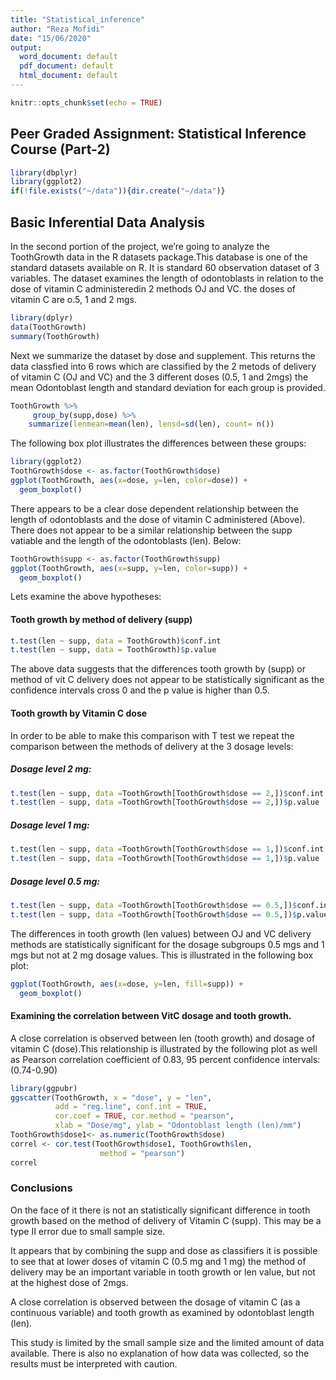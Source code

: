 ```yaml
---
title: "Statistical_inference"
author: "Reza Mofidi"
date: "15/06/2020"
output:
  word_document: default
  pdf_document: default
  html_document: default
---
```


```r
knitr::opts_chunk$set(echo = TRUE)
```
## Peer Graded Assignment: Statistical Inference Course (Part-2)


```r
library(dbplyr)
library(ggplot2)
if(!file.exists("~/data")){dir.create("~/data")}
```

## Basic Inferential Data Analysis

In the second portion of the project, we're going to analyze the ToothGrowth data in the R datasets package.This database is one of the standard datasets available on R. It is standard 60 observation dataset of 3 variables. The dataset examines the length of odontoblasts in relation to the dose of vitamin C administeredin 2 methods OJ and VC. the doses of vitamin C are o.5, 1 and 2 mgs.

```r
library(dplyr)
data(ToothGrowth)
summary(ToothGrowth)
```

Next we summarize the dataset by dose and supplement. This returns the data classfied into 6 rows which are classified by the 2 metods of delivery of vitamin C (OJ and VC) and the 3 different doses (0.5, 1 and 2mgs) the mean Odontoblast length and standard deviation for each group is provided. 

```r
ToothGrowth %>% 
     group_by(supp,dose) %>%
    summarize(lenmean=mean(len), lensd=sd(len), count= n())
``` 

The following box plot illustrates the differences between these groups:

```r
library(ggplot2)
ToothGrowth$dose <- as.factor(ToothGrowth$dose)
ggplot(ToothGrowth, aes(x=dose, y=len, color=dose)) +
  geom_boxplot()
```

There appears to be a clear dose dependent relationship between the length of odontoblasts and the dose of vitamin C administered (Above). There does not appear to be a similar relationship between the supp vatiable and the  length of the odontoblasts (len). Below:


```r
ToothGrowth$supp <- as.factor(ToothGrowth$supp)
ggplot(ToothGrowth, aes(x=supp, y=len, color=supp)) +
  geom_boxplot()
```

Lets examine the above hypotheses:

#### Tooth growth by method of delivery (supp)

```r
t.test(len ~ supp, data = ToothGrowth)$conf.int
t.test(len ~ supp, data = ToothGrowth)$p.value
```
The above data suggests that the differences tooth growth by (supp) or method of vit C delivery does not appear to be statistically significant as the confidence intervals cross 0 and the p value is higher than 0.5.

#### Tooth growth by Vitamin C dose

In order to be able to make this comparison with T test we repeat the comparison between the methods of delivery at the 3 dosage levels:

##### Dosage level 2 mg:

```r
t.test(len ~ supp, data =ToothGrowth[ToothGrowth$dose == 2,])$conf.int
t.test(len ~ supp, data =ToothGrowth[ToothGrowth$dose == 2,])$p.value
```

##### Dosage level 1 mg:

```r
t.test(len ~ supp, data =ToothGrowth[ToothGrowth$dose == 1,])$conf.int
t.test(len ~ supp, data =ToothGrowth[ToothGrowth$dose == 1,])$p.value
```

##### Dosage level 0.5 mg:

```r
t.test(len ~ supp, data =ToothGrowth[ToothGrowth$dose == 0.5,])$conf.int
t.test(len ~ supp, data =ToothGrowth[ToothGrowth$dose == 0.5,])$p.value
```

The differences in tooth growth (len values) between OJ and VC delivery methods are statistically significant for the dosage subgroups 0.5 mgs and 1 mgs but not at 2 mg dosage values. This is illustrated in the following box plot:

```r
ggplot(ToothGrowth, aes(x=dose, y=len, fill=supp)) +
  geom_boxplot()
```

#### Examining the correlation between VitC dosage and tooth growth.

A close correlation is observed between len (tooth growth) and dosage of vitamin C (dose).This relationship is illustrated by the following plot as well as Pearson correlation coefficient of 0.83, 95 percent confidence intervals: (0.74-0.90)
```r
library(ggpubr)
ggscatter(ToothGrowth, x = "dose", y = "len",  
          add = "reg.line", conf.int = TRUE, 
          cor.coef = TRUE, cor.method = "pearson",
          xlab = "Dose/mg", ylab = "Odontoblast length (len)/mm")
ToothGrowth$dose1<- as.numeric(ToothGrowth$dose)
correl <- cor.test(ToothGrowth$dose1, ToothGrowth$len, 
                    method = "pearson")
correl
```

### Conclusions
On the face of it there is not an statistically significant difference in tooth growth based on the method of delivery of Vitamin C (supp). This may be a type II error due to small sample size.  

It appears that by combining the supp and dose as classifiers it is possible to see that at lower doses of vitamin C (0.5 mg and 1 mg) the method of delivery may be an important variable in tooth growth or len value, but not at the highest dose of 2mgs. 

A close correlation is observed between the dosage of vitamin C (as a continuous variable) and tooth growth as examined by odontoblast length (len). 

This study is limited by the small sample size and the limited amount of data available. There is also no explanation of how data was collected, so the results must be interpreted with caution.

